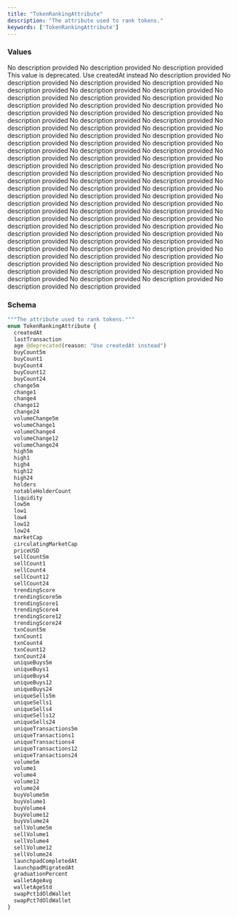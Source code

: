 ```yaml
---
title: "TokenRankingAttribute"
description: "The attribute used to rank tokens."
keywords: ['TokenRankingAttribute']
---
```


### Values

<ResponseField name="createdAt" type="enum">
  No description provided
</ResponseField>

<ResponseField name="lastTransaction" type="enum">
  No description provided
</ResponseField>

<ResponseField name="age" type="enum">
  No description provided
  
  <Warning>
    This value is deprecated. Use createdAt instead
  </Warning>
</ResponseField>

<ResponseField name="buyCount5m" type="enum">
  No description provided
</ResponseField>

<ResponseField name="buyCount1" type="enum">
  No description provided
</ResponseField>

<ResponseField name="buyCount4" type="enum">
  No description provided
</ResponseField>

<ResponseField name="buyCount12" type="enum">
  No description provided
</ResponseField>

<ResponseField name="buyCount24" type="enum">
  No description provided
</ResponseField>

<ResponseField name="change5m" type="enum">
  No description provided
</ResponseField>

<ResponseField name="change1" type="enum">
  No description provided
</ResponseField>

<ResponseField name="change4" type="enum">
  No description provided
</ResponseField>

<ResponseField name="change12" type="enum">
  No description provided
</ResponseField>

<ResponseField name="change24" type="enum">
  No description provided
</ResponseField>

<ResponseField name="volumeChange5m" type="enum">
  No description provided
</ResponseField>

<ResponseField name="volumeChange1" type="enum">
  No description provided
</ResponseField>

<ResponseField name="volumeChange4" type="enum">
  No description provided
</ResponseField>

<ResponseField name="volumeChange12" type="enum">
  No description provided
</ResponseField>

<ResponseField name="volumeChange24" type="enum">
  No description provided
</ResponseField>

<ResponseField name="high5m" type="enum">
  No description provided
</ResponseField>

<ResponseField name="high1" type="enum">
  No description provided
</ResponseField>

<ResponseField name="high4" type="enum">
  No description provided
</ResponseField>

<ResponseField name="high12" type="enum">
  No description provided
</ResponseField>

<ResponseField name="high24" type="enum">
  No description provided
</ResponseField>

<ResponseField name="holders" type="enum">
  No description provided
</ResponseField>

<ResponseField name="notableHolderCount" type="enum">
  No description provided
</ResponseField>

<ResponseField name="liquidity" type="enum">
  No description provided
</ResponseField>

<ResponseField name="low5m" type="enum">
  No description provided
</ResponseField>

<ResponseField name="low1" type="enum">
  No description provided
</ResponseField>

<ResponseField name="low4" type="enum">
  No description provided
</ResponseField>

<ResponseField name="low12" type="enum">
  No description provided
</ResponseField>

<ResponseField name="low24" type="enum">
  No description provided
</ResponseField>

<ResponseField name="marketCap" type="enum">
  No description provided
</ResponseField>

<ResponseField name="circulatingMarketCap" type="enum">
  No description provided
</ResponseField>

<ResponseField name="priceUSD" type="enum">
  No description provided
</ResponseField>

<ResponseField name="sellCount5m" type="enum">
  No description provided
</ResponseField>

<ResponseField name="sellCount1" type="enum">
  No description provided
</ResponseField>

<ResponseField name="sellCount4" type="enum">
  No description provided
</ResponseField>

<ResponseField name="sellCount12" type="enum">
  No description provided
</ResponseField>

<ResponseField name="sellCount24" type="enum">
  No description provided
</ResponseField>

<ResponseField name="trendingScore" type="enum">
  No description provided
</ResponseField>

<ResponseField name="trendingScore5m" type="enum">
  No description provided
</ResponseField>

<ResponseField name="trendingScore1" type="enum">
  No description provided
</ResponseField>

<ResponseField name="trendingScore4" type="enum">
  No description provided
</ResponseField>

<ResponseField name="trendingScore12" type="enum">
  No description provided
</ResponseField>

<ResponseField name="trendingScore24" type="enum">
  No description provided
</ResponseField>

<ResponseField name="txnCount5m" type="enum">
  No description provided
</ResponseField>

<ResponseField name="txnCount1" type="enum">
  No description provided
</ResponseField>

<ResponseField name="txnCount4" type="enum">
  No description provided
</ResponseField>

<ResponseField name="txnCount12" type="enum">
  No description provided
</ResponseField>

<ResponseField name="txnCount24" type="enum">
  No description provided
</ResponseField>

<ResponseField name="uniqueBuys5m" type="enum">
  No description provided
</ResponseField>

<ResponseField name="uniqueBuys1" type="enum">
  No description provided
</ResponseField>

<ResponseField name="uniqueBuys4" type="enum">
  No description provided
</ResponseField>

<ResponseField name="uniqueBuys12" type="enum">
  No description provided
</ResponseField>

<ResponseField name="uniqueBuys24" type="enum">
  No description provided
</ResponseField>

<ResponseField name="uniqueSells5m" type="enum">
  No description provided
</ResponseField>

<ResponseField name="uniqueSells1" type="enum">
  No description provided
</ResponseField>

<ResponseField name="uniqueSells4" type="enum">
  No description provided
</ResponseField>

<ResponseField name="uniqueSells12" type="enum">
  No description provided
</ResponseField>

<ResponseField name="uniqueSells24" type="enum">
  No description provided
</ResponseField>

<ResponseField name="uniqueTransactions5m" type="enum">
  No description provided
</ResponseField>

<ResponseField name="uniqueTransactions1" type="enum">
  No description provided
</ResponseField>

<ResponseField name="uniqueTransactions4" type="enum">
  No description provided
</ResponseField>

<ResponseField name="uniqueTransactions12" type="enum">
  No description provided
</ResponseField>

<ResponseField name="uniqueTransactions24" type="enum">
  No description provided
</ResponseField>

<ResponseField name="volume5m" type="enum">
  No description provided
</ResponseField>

<ResponseField name="volume1" type="enum">
  No description provided
</ResponseField>

<ResponseField name="volume4" type="enum">
  No description provided
</ResponseField>

<ResponseField name="volume12" type="enum">
  No description provided
</ResponseField>

<ResponseField name="volume24" type="enum">
  No description provided
</ResponseField>

<ResponseField name="buyVolume5m" type="enum">
  No description provided
</ResponseField>

<ResponseField name="buyVolume1" type="enum">
  No description provided
</ResponseField>

<ResponseField name="buyVolume4" type="enum">
  No description provided
</ResponseField>

<ResponseField name="buyVolume12" type="enum">
  No description provided
</ResponseField>

<ResponseField name="buyVolume24" type="enum">
  No description provided
</ResponseField>

<ResponseField name="sellVolume5m" type="enum">
  No description provided
</ResponseField>

<ResponseField name="sellVolume1" type="enum">
  No description provided
</ResponseField>

<ResponseField name="sellVolume4" type="enum">
  No description provided
</ResponseField>

<ResponseField name="sellVolume12" type="enum">
  No description provided
</ResponseField>

<ResponseField name="sellVolume24" type="enum">
  No description provided
</ResponseField>

<ResponseField name="launchpadCompletedAt" type="enum">
  No description provided
</ResponseField>

<ResponseField name="launchpadMigratedAt" type="enum">
  No description provided
</ResponseField>

<ResponseField name="graduationPercent" type="enum">
  No description provided
</ResponseField>

<ResponseField name="walletAgeAvg" type="enum">
  No description provided
</ResponseField>

<ResponseField name="walletAgeStd" type="enum">
  No description provided
</ResponseField>

<ResponseField name="swapPct1dOldWallet" type="enum">
  No description provided
</ResponseField>

<ResponseField name="swapPct7dOldWallet" type="enum">
  No description provided
</ResponseField>

### Schema


```graphql 
"""The attribute used to rank tokens."""
enum TokenRankingAttribute {
  createdAt
  lastTransaction
  age @deprecated(reason: "Use createdAt instead")
  buyCount5m
  buyCount1
  buyCount4
  buyCount12
  buyCount24
  change5m
  change1
  change4
  change12
  change24
  volumeChange5m
  volumeChange1
  volumeChange4
  volumeChange12
  volumeChange24
  high5m
  high1
  high4
  high12
  high24
  holders
  notableHolderCount
  liquidity
  low5m
  low1
  low4
  low12
  low24
  marketCap
  circulatingMarketCap
  priceUSD
  sellCount5m
  sellCount1
  sellCount4
  sellCount12
  sellCount24
  trendingScore
  trendingScore5m
  trendingScore1
  trendingScore4
  trendingScore12
  trendingScore24
  txnCount5m
  txnCount1
  txnCount4
  txnCount12
  txnCount24
  uniqueBuys5m
  uniqueBuys1
  uniqueBuys4
  uniqueBuys12
  uniqueBuys24
  uniqueSells5m
  uniqueSells1
  uniqueSells4
  uniqueSells12
  uniqueSells24
  uniqueTransactions5m
  uniqueTransactions1
  uniqueTransactions4
  uniqueTransactions12
  uniqueTransactions24
  volume5m
  volume1
  volume4
  volume12
  volume24
  buyVolume5m
  buyVolume1
  buyVolume4
  buyVolume12
  buyVolume24
  sellVolume5m
  sellVolume1
  sellVolume4
  sellVolume12
  sellVolume24
  launchpadCompletedAt
  launchpadMigratedAt
  graduationPercent
  walletAgeAvg
  walletAgeStd
  swapPct1dOldWallet
  swapPct7dOldWallet
}
```
